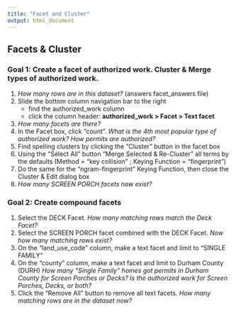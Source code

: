 ```yaml
---
title: "Facet and Cluster"
output: html_document
---
```



## Facets & Cluster


### Goal 1:  Create a facet of authorized work.  Cluster & Merge types of authorized work.

1. *How many rows are in this dataset?* (answers facet_answers file)
2. Slide the bottom column navigation bar to the right
    + find the authorized_work column 
    + click the column header:  **authorized_work > Facet > Text facet**
3. *How many facets are there?*
4. In the Facet box, click “count”.  *What is the 4th most popular type of authorized work?  How permits are authorized?*
5. Find spelling clusters by clicking the “Cluster” button in the facet box
6. Using the “Select All” button “Merge Selected & Re-Cluster” all terms 
by the defaults (Method = “key collision” ; Keying Function = “fingerprint”)
7. Do the same for the “ngram-fingerprint” Keying Function, then close the 
Cluster & Edit dialog box
8. *How many SCREEN PORCH facets now exist?*


### Goal 2:  Create compound facets
1. Select the DECK Facet.  *How many matching rows match the Deck Facet?*
2. Select the SCREEN PORCH facet combined with the DECK Facet.  *Now how many matching rows exist?*
3. On the “land_use_code” column, make a text facet and limit to 
“SINGLE FAMILY”
4. On the “county” column, make a text facet and limit to Durham County (DURH)
*How many “Single Family” homes got permits in Durham County for Screen Porches or Decks?  Is the authorized work for Screen Porches, Decks, or both?*
5. Click the “Remove All” button to remove all text facets.  *How many matching rows are in the dataset now?*